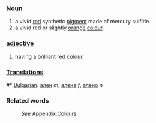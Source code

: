 ===[[Noun]]===
#a vivid [[red]] synthetic [[pigment]] made of mercury sulfide.
#a vivid red or slightly [[orange]] [[colour]].

===[[adjective]]===
#having a brilliant red colour.

===[[Translation]]s===
#* [[Bulgarian]]: [[ален]] ''m'', [[алена]] ''f'', [[алено]] ''n''

===Related words===
:''See'' [[Wiktionary_Appendix:Colours|Appendix:Colours]]
